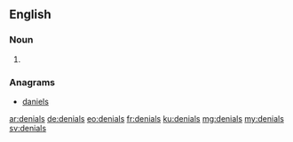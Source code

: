 ==English==

===Noun===
{{head|en|plural}}

# {{plural of|denial|lang=en}}

===Anagrams===
* [[daniels#English|daniels]]

[[ar:denials]]
[[de:denials]]
[[eo:denials]]
[[fr:denials]]
[[ku:denials]]
[[mg:denials]]
[[my:denials]]
[[sv:denials]]